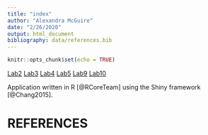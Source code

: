 ```yaml
---
title: "index"
author: "Alexandra McGuire"
date: "2/26/2020"
output: html_document
bibliography: data/references.bib
---
```


```r
knitr::opts_chunk$set(echo = TRUE)
```

[Lab2](Lab2B_McGuire.html)
[Lab3](Lab3_McGuire.html)
[Lab4](Lab4_McGuire.html)
[Lab5](Lab5_McGuire.html)
[Lab9](McGuire_Lab9.html)
[Lab10](Lab10_McGuire.html)

Application written in R [@RCoreTeam] using the Shiny framework [@Chang2015].

# REFERENCES
